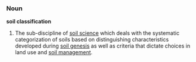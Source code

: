 ===Noun===
'''soil classification'''
# The sub-discipline of [[soil science]] which deals with the systematic categorization of soils based on distinguishing characteristics developed during [[soil genesis]] as well as criteria that dictate choices in land use and [[soil management]].